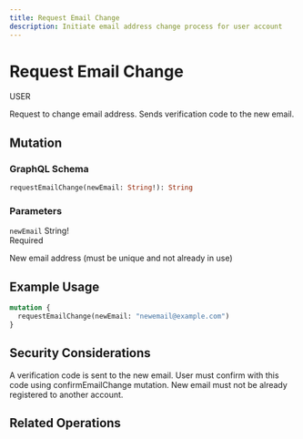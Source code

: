 ```yaml
---
title: Request Email Change
description: Initiate email address change process for user account
---
```



<div className="relative overflow-hidden rounded-xl border bg-gradient-to-br from-teal-500/10 via-emerald-500/10 to-cyan-500/10 p-8 backdrop-blur-sm mb-8">
  <div className="relative z-10">
    <div className="flex items-center gap-3 mb-4">
      <h1 className="text-3xl font-bold bg-gradient-to-r from-teal-400 to-emerald-400 bg-clip-text text-transparent">
        Request Email Change
      </h1>
      <div className="inline-flex items-center px-3 py-1 rounded-full text-xs font-medium bg-teal-500/20 text-teal-400 border border-teal-500/30">
        USER
      </div>
    </div>
    <p className="text-muted-foreground max-w-2xl">
      Request to change email address. Sends verification code to the new email.
    </p>
  </div>
</div>

## Mutation

<div className="relative overflow-hidden rounded-lg border border-teal-500/20 bg-gradient-to-br from-teal-500/5 to-emerald-500/5 p-6 my-6">
  <h3 className="text-lg font-semibold text-teal-400 mb-4">GraphQL Schema</h3>

```graphql
requestEmailChange(newEmail: String!): String
```
</div>

### Parameters

<div className="space-y-3 my-6">
  <div className="rounded-lg border border-emerald-500/20 bg-card p-4">
    <div className="flex items-start justify-between">
      <div>
        <code className="text-sm font-mono text-emerald-400">newEmail</code>
        <span className="ml-2 text-xs text-muted-foreground">String!</span>
      </div>
      <div className="text-xs px-2 py-1 rounded bg-red-500/20 text-red-400">Required</div>
    </div>
    <p className="text-sm text-muted-foreground mt-2">
      New email address (must be unique and not already in use)
    </p>
  </div>
</div>

## Example Usage

```graphql
mutation {
  requestEmailChange(newEmail: "newemail@example.com")
}
```

## Security Considerations

<div className="space-y-4 my-6">
  <Callout type="info" title="Verification Required">
    A verification code is sent to the new email. User must confirm with this code using confirmEmailChange mutation.
  </Callout>

  <Callout type="warn" title="Email Uniqueness">
    New email must not be already registered to another account.
  </Callout>
</div>

## Related Operations

<Cards>
  <Card title="Confirm Email Change" href="/docs/api/user/confirm-email-change" />
  <Card title="Change Password" href="/docs/api/user/change-password-by-user" />
</Cards>

